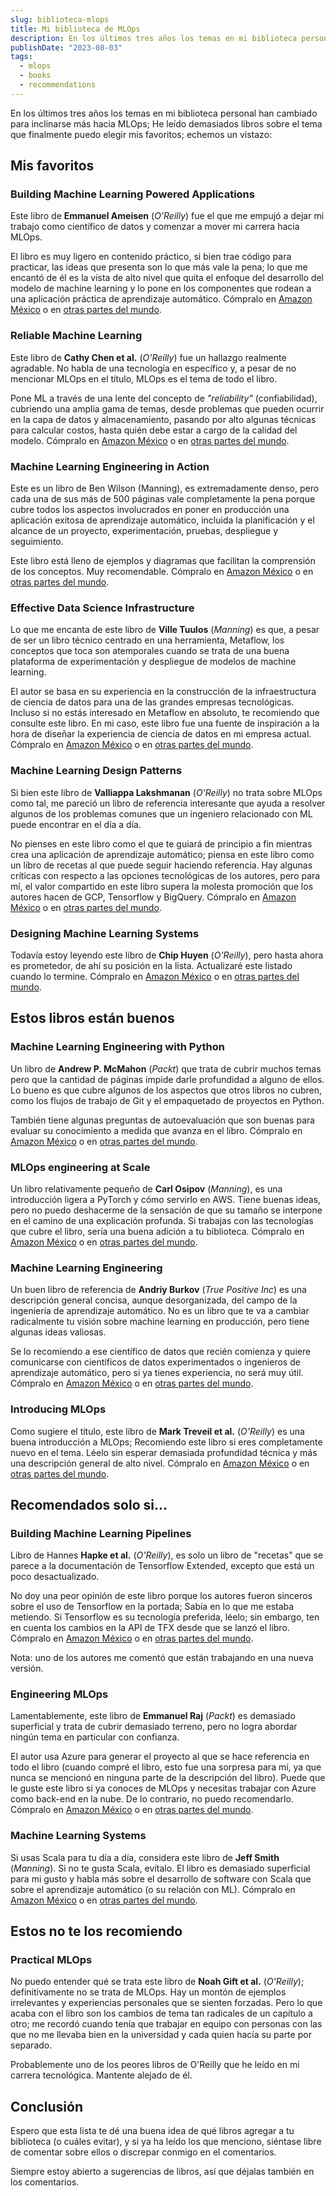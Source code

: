 ```yaml
---
slug: biblioteca-mlops
title: Mi biblioteca de MLOps
description: En los últimos tres años los temas en mi biblioteca personal han cambiado para inclinarse más hacia MLOps, aquí te dejo mis favoritos.
publishDate: "2023-08-03"
tags:
  - mlops
  - books
  - recommendations
---
```


En los últimos tres años los temas en mi biblioteca personal han cambiado para inclinarse más hacia MLOps; He leído demasiados libros sobre el tema que finalmente puedo elegir mis favoritos; echemos un vistazo:

## Mis favoritos

### Building Machine Learning Powered Applications

Este libro de **Emmanuel Ameisen** (_O'Reilly_) fue el que me empujó a dejar mi trabajo como científico de datos y comenzar a mover mi carrera hacia MLOps.

El libro es muy ligero en contenido práctico, si bien trae código para practicar, las ideas que presenta son lo que más vale la pena; lo que me encantó de él es la vista de alto nivel que quita el enfoque del desarrollo del modelo de machine learning y lo pone en los componentes que rodean a una aplicación práctica de aprendizaje automático. Cómpralo en [Amazon México](https://www.amazon.com.mx/dp/149204511X?_encoding=UTF8&__mk_es_US=%EF%BF%BDM%EF%BF%BD%3F%EF%BF%BD%EF%BF%BD&crid=R4LSGTNBTBSM&keywords=Building+Machine+Learning+Powered+Applications&sprefix=building+machine+learning+powered+applications%2Caps%2C152&sr=8-1&linkCode=ll1&tag=thcgu02-20&linkId=435acbc7f941ab0058c6f1a3591cf363&language=es_MX&ref_=as_li_ss_tl) o en [otras partes del mundo](https://www.amazon.com/dp/149204511X?_encoding=UTF8&__mk_es_US=%EF%BF%BDM%EF%BF%BD%3F%EF%BF%BD%EF%BF%BD&crid=R4LSGTNBTBSM&keywords=Building+Machine+Learning+Powered+Applications&sprefix=building+machine+learning+powered+applications%2Caps%2C152&sr=8-1&linkCode=ll1&tag=antonioferegr-20&linkId=6d58b66c513c98cfab2649ad483a9ecb&language=en_US&ref_=as_li_ss_tl).

### Reliable Machine Learning

Este libro de **Cathy Chen et al.** (_O'Reilly_) fue un hallazgo realmente agradable. No habla de una tecnología en específico y, a pesar de no mencionar MLOps en el título, MLOps es el tema de todo el libro.

Pone ML a través de una lente del concepto de _"reliability"_ (confiabilidad), cubriendo una amplia gama de temas, desde problemas que pueden ocurrir en la capa de datos y almacenamiento, pasando por alto algunas técnicas para calcular costos, hasta quién debe estar a cargo de la calidad del modelo. Cómpralo en [Amazon México](https://www.amazon.com.mx/Reliable-Machine-Learning-Principles-Production/dp/1098106229?crid=1J5EEQLYRUJ3M&keywords=reliable+machine+learning&qid=1681674347&sprefix=reliable+machi%2Caps%2C199&sr=8-1&linkCode=ll1&tag=thcgu02-20&linkId=fafd0161ab76d1cd3fe9fdaafc39dfdd&language=es_MX&ref_=as_li_ss_tl) o en [otras partes del mundo](https://www.amazon.com/Reliable-Machine-Learning-Principles-Production/dp/1098106229?crid=1J5EEQLYRUJ3M&keywords=reliable+machine+learning&qid=1681674347&sprefix=reliable+machi%2Caps%2C199&sr=8-1&linkCode=ll1&tag=antonioferegr-20&linkId=cbeba4a1b88da28abf15f68b516e7d1e&language=en_US&ref_=as_li_ss_tl).

### Machine Learning Engineering in Action

Este es un libro de Ben Wilson (Manning), es extremadamente denso, pero cada una de sus más de 500 páginas vale completamente la pena porque cubre todos los aspectos involucrados en poner en producción una aplicación exitosa de aprendizaje automático, incluida la planificación y el alcance de un proyecto, experimentación, pruebas, despliegue y seguimiento.

Este libro está lleno de ejemplos y diagramas que facilitan la comprensión de los conceptos. Muy recomendable. Cómpralo en [Amazon México](https://www.amazon.com.mx/Machine-Learning-Engineering-Action-Wilson/dp/1617298719?__mk_es_MX=%C3%85M%C3%85%C5%BD%C3%95%C3%91&crid=48B1H38VVL8S&keywords=machine+learning+engineering+in+action&qid=1681674429&sprefix=machine+learning+engineering+in+action%2Caps%2C159&sr=8-1&linkCode=ll1&tag=thcgu02-20&linkId=4310d644852196e76d559d4d34a54937&language=es_MX&ref_=as_li_ss_tl) o en [otras partes del mundo](https://www.amazon.com/Machine-Learning-Engineering-Action-Wilson/dp/1617298719?crid=5G4NYTG9P1NU&keywords=machine+learning+engineering+in+action&qid=1681674417&sprefix=machine+learning+engineering+in+action%2Caps%2C159&sr=8-1&linkCode=ll1&tag=antonioferegr-20&linkId=76ec94703d7b5f746cf500d0760c577c&language=en_US&ref_=as_li_ss_tl).

### Effective Data Science Infrastructure

Lo que me encanta de este libro de **Ville Tuulos** (_Manning_) es que, a pesar de ser un libro técnico centrado en una herramienta, Metaflow, los conceptos que toca son atemporales cuando se trata de una buena plataforma de experimentación y despliegue de modelos de machine learning.

El autor se basa en su experiencia en la construcción de la infraestructura de ciencia de datos para una de las grandes empresas tecnológicas. Incluso si no estás interesado en Metaflow en absoluto, te recomiendo que consulte este libro. En mi caso, este libro fue una fuente de inspiración a la hora de diseñar la experiencia de ciencia de datos en mi empresa actual. Cómpralo en [Amazon México](https://www.amazon.com.mx/Effective-Data-Science-Infrastructure-Scientists/dp/1617299197?crid=3KQKCQFEQCUDD&keywords=effective+data+science+infrastructure&qid=1681674520&sprefix=effective+data+science%2Caps%2C166&sr=8-1&linkCode=ll1&tag=thcgu02-20&linkId=396d54f9046e4d9f4fb83250ef407228&language=es_MX&ref_=as_li_ss_tl) o en [otras partes del mundo](https://www.amazon.com/Effective-Data-Science-Infrastructure-scientists/dp/1617299197?crid=T0TOVY8JC84P&keywords=Effective+Data+science+infrastructure&qid=1681674507&sprefix=effective+data+science+infrastructure%2Caps%2C166&sr=8-1&linkCode=ll1&tag=antonioferegr-20&linkId=822cf85711c5f2635f811b8923de6389&language=en_US&ref_=as_li_ss_tl).

### Machine Learning Design Patterns

Si bien este libro de **Valliappa Lakshmanan** (_O'Reilly_) no trata sobre MLOps como tal, me pareció un libro de referencia interesante que ayuda a resolver algunos de los problemas comunes que un ingeniero relacionado con ML puede encontrar en el día a día.

No pienses en este libro como el que te guiará de principio a fin mientras crea una aplicación de aprendizaje automático; piensa en este libro como un libro de recetas al que puede seguir haciendo referencia. Hay algunas críticas con respecto a las opciones tecnológicas de los autores, pero para mí, el valor compartido en este libro supera la molesta promoción que los autores hacen de GCP, Tensorflow y BigQuery. Cómpralo en [Amazon México](https://www.amazon.com.mx/Machine-Learning-Design-Patterns-Preparation/dp/1098115783?__mk_es_MX=%C3%85M%C3%85%C5%BD%C3%95%C3%91&crid=11YVZVTSO4YPM&keywords=machine+learning+design+patterns&qid=1681674617&sprefix=machine+learning+design+patterns%2Caps%2C162&sr=8-1&linkCode=ll1&tag=thcgu02-20&linkId=07b55146997aaa7a6455d1a5de3bd745&language=es_MX&ref_=as_li_ss_tl) o en [otras partes del mundo](https://www.amazon.com/Machine-Learning-Design-Patterns-Preparation/dp/1098115783?crid=YNXGEL5W45WM&keywords=machine+learning+design+patterns&qid=1681674596&sprefix=machine+learning+design+patterns%2Caps%2C160&sr=8-1&linkCode=ll1&tag=antonioferegr-20&linkId=b1530679b48d76b6bc02a5fe6cffc1fe&language=en_US&ref_=as_li_ss_tl).

### Designing Machine Learning Systems

Todavía estoy leyendo este libro de **Chip Huyen** (_O'Reilly_), pero hasta ahora es prometedor, de ahí su posición en la lista. Actualizaré este listado cuando lo termine. Cómpralo en [Amazon México](https://www.amazon.com.mx/Designing-Machine-Learning-Systems-Production-Ready/dp/1098107969?pd_rd_w=kHEFY&content-id=amzn1.sym.073f9082-4467-4f70-939c-f1e02d32ade1&pf_rd_p=073f9082-4467-4f70-939c-f1e02d32ade1&pf_rd_r=YDKHMKV9Q5KXT7XMZJ4J&pd_rd_wg=rytW0&pd_rd_r=861328fd-21a8-491e-8643-62226915eabb&pd_rd_i=1098107969&psc=1&linkCode=ll1&tag=thcgu02-20&linkId=421503f01f3ac13c6bcdf09c97d398a1&language=es_MX&ref_=as_li_ss_tl) o en [otras partes del mundo](https://www.amazon.com/Designing-Machine-Learning-Systems-Production-Ready/dp/1098107969?content-id=amzn1.sym.f6adc278-60fd-4516-8b02-0dbae28f44f1%3Aamzn1.sym.f6adc278-60fd-4516-8b02-0dbae28f44f1&crid=YNXGEL5W45WM&cv_ct_cx=machine+learning+design+patterns&keywords=machine+learning+design+patterns&pd_rd_i=1098107969&pd_rd_r=650d784b-3b29-46f3-8876-c006cbf77890&pd_rd_w=Z22fL&pd_rd_wg=eoh2M&pf_rd_p=f6adc278-60fd-4516-8b02-0dbae28f44f1&pf_rd_r=S4QQPMFSQYV63DVQEZ3G&qid=1681674596&sbo=RZvfv%2F%2FHxDF%2BO5021pAnSA%3D%3D&sprefix=machine+learning+design+patterns%2Caps%2C160&sr=1-1-9e7645f9-2d19-4bff-863e-f6cdbe50f990&linkCode=ll1&tag=antonioferegr-20&linkId=7ad48552c07d050708697a6cdb6c902b&language=en_US&ref_=as_li_ss_tl).

## Estos libros están buenos

### Machine Learning Engineering with Python

Un libro de **Andrew P. McMahon** (_Packt_) que trata de cubrir muchos temas pero que la cantidad de páginas impide darle profundidad a alguno de ellos. Lo bueno es que cubre algunos de los aspectos que otros libros no cubren, como los flujos de trabajo de Git y el empaquetado de proyectos en Python.

También tiene algunas preguntas de autoevaluación que son buenas para evaluar su conocimiento a medida que avanza en el libro. Cómpralo en [Amazon México](https://www.amazon.com.mx/Machine-Learning-Engineering-Python-production/dp/1801079250?__mk_es_MX=%C3%85M%C3%85%C5%BD%C3%95%C3%91&crid=38ZOFT7JUDGIN&keywords=Machine+Learning+Engineering+with+Python&qid=1681674746&s=books&sprefix=machine+learning+engineering+with+python%2Cstripbooks%2C168&sr=1-1&linkCode=ll1&tag=thcgu02-20&linkId=9ca26a7f08086f920e8eddad49d0bcc7&language=es_MX&ref_=as_li_ss_tl) o en [otras partes del mundo](https://www.amazon.com/Machine-Learning-Engineering-Python-production/dp/1801079250?crid=2GRGU7LP9475S&keywords=Machine+Learning+Engineering+with+Python&qid=1681674739&s=books&sprefix=machine+learning+engineering+with+python%2Cstripbooks-intl-ship%2C170&sr=1-1&linkCode=ll1&tag=antonioferegr-20&linkId=606868ef969c919920198bfdc0a29142&language=en_US&ref_=as_li_ss_tl).

### MLOps engineering at Scale

Un libro relativamente pequeño de **Carl Osipov** (_Manning_), es una introducción ligera a PyTorch y cómo servirlo en AWS. Tiene buenas ideas, pero no puedo deshacerme de la sensación de que su tamaño se interpone en el camino de una explicación profunda. Si trabajas con las tecnologías que cubre el libro, sería una buena adición a tu biblioteca. Cómpralo en [Amazon México](https://www.amazon.com.mx/Cloud-Native-Machine-Learning-Deploying/dp/1617297763?__mk_es_MX=%C3%85M%C3%85%C5%BD%C3%95%C3%91&crid=3RFHJK8DG52SP&keywords=MLOps+engineering+at+Scale&qid=1681674808&s=books&sprefix=mlops+engineering+at+scale%2Cstripbooks%2C153&sr=1-1&linkCode=ll1&tag=thcgu02-20&linkId=987839bca1972d67c271ff15cded32cd&language=es_MX&ref_=as_li_ss_tl) o en [otras partes del mundo](https://www.amazon.com/Cloud-Native-Machine-Learning-Osipov/dp/1617297763?crid=2Q5RU2SE5JUFL&keywords=MLOps+engineering+at+Scale&qid=1681674797&s=books&sprefix=mlops+engineering+at+scale%2Cstripbooks-intl-ship%2C161&sr=1-1&linkCode=ll1&tag=antonioferegr-20&linkId=1333b3d7fefc8891b2b559a2de1042c6&language=en_US&ref_=as_li_ss_tl).

### Machine Learning Engineering

Un buen libro de referencia de **Andriy Burkov** (_True Positive Inc_) es una descripción general concisa, aunque desorganizada, del campo de la ingeniería de aprendizaje automático. No es un libro que te va a cambiar radicalmente tu visión sobre machine learning en producción, pero tiene algunas ideas valiosas.

Se lo recomiendo a ese científico de datos que recién comienza y quiere comunicarse con científicos de datos experimentados o ingenieros de aprendizaje automático, pero si ya tienes experiencia, no será muy útil. Cómpralo en [Amazon México](https://www.amazon.com.mx/Machine-Learning-Engineering-Andriy-Burkov/dp/1777005469?__mk_es_MX=%C3%85M%C3%85%C5%BD%C3%95%C3%91&crid=15ZCNWUD2WY5S&keywords=Machine+Learning+Engineering&qid=1681674904&s=books&sprefix=machine+learning+engineering%2Cstripbooks%2C198&sr=1-7&linkCode=ll1&tag=thcgu02-20&linkId=29ba72ff6b47896baf0036f1aaff3748&language=es_MX&ref_=as_li_ss_tl) o en [otras partes del mundo](https://www.amazon.com/Machine-Learning-Engineering-Andriy-Burkov/dp/1999579577?crid=21V2219Q6OHYZ&keywords=Machine+Learning+Engineering&qid=1681674898&s=books&sprefix=machine+learning+engineering%2Cstripbooks-intl-ship%2C144&sr=1-2&linkCode=ll1&tag=antonioferegr-20&linkId=68d41d9f991f87d50c5b80e0f241e93d&language=en_US&ref_=as_li_ss_tl).

### Introducing MLOps

Como sugiere el título, este libro de **Mark Treveil et al.** (_O'Reilly_) es una buena introducción a MLOps; Recomiendo este libro si eres completamente nuevo en el tema. Léelo sin esperar demasiada profundidad técnica y más una descripción general de alto nivel. Cómpralo en [Amazon México](https://www.amazon.com.mx/Introducing-Mlops-Machine-Learning-Enterprise/dp/1492083291?__mk_es_MX=%C3%85M%C3%85%C5%BD%C3%95%C3%91&crid=26H6ZKLCV3ASA&keywords=Introducing+MLOps&qid=1681674951&s=books&sprefix=introducing+mlops%2Cstripbooks%2C201&sr=1-1&linkCode=ll1&tag=thcgu02-20&linkId=77dfa092aa19049ef1fd3456b70ba783&language=es_MX&ref_=as_li_ss_tl) o en [otras partes del mundo](https://www.amazon.com/Introducing-MLOps-Machine-Learning-Enterprise/dp/1492083291?crid=1I45VNS1A8E31&keywords=Introducing+MLOps&qid=1681674947&s=books&sprefix=introducing+mlops%2Cstripbooks-intl-ship%2C162&sr=1-1&linkCode=ll1&tag=antonioferegr-20&linkId=1a0b50ceff25858fa6a12adeab68309b&language=en_US&ref_=as_li_ss_tl).

## Recomendados solo si...

### Building Machine Learning Pipelines

Libro de Hannes **Hapke et al.** (_O'Reilly_), es solo un libro de "recetas" que se parece a la documentación de Tensorflow Extended, excepto que está un poco desactualizado.

No doy una peor opinión de este libro porque los autores fueron sinceros sobre el uso de Tensorflow en la portada; Sabía en lo que me estaba metiendo. Si Tensorflow es su tecnología preferida, léelo; sin embargo, ten en cuenta los cambios en la API de TFX desde que se lanzó el libro. Cómpralo en [Amazon México](https://www.amazon.com.mx/Building-Machine-Learning-Pipelines-Automating/dp/1492053198?__mk_es_MX=%C3%85M%C3%85%C5%BD%C3%95%C3%91&crid=35T8OC7EH7U6N&keywords=Building+Machine+Learning+Pipelines&qid=1681675423&s=books&sprefix=building+machine+learning+pipelines%2Cstripbooks%2C270&sr=1-1&linkCode=ll1&tag=thcgu02-20&linkId=eea864b09fd14e0a9a9ba8eda79c07f1&language=es_MX&ref_=as_li_ss_tl) o en [otras partes del mundo](https://www.amazon.com/Building-Machine-Learning-Pipelines-Automating/dp/1492053198?crid=1DEI7X8MVOLOD&keywords=Building+Machine+Learning+Pipelines&qid=1681675419&s=books&sprefix=building+machine+learning+pipelines%2Cstripbooks-intl-ship%2C270&sr=1-1&linkCode=ll1&tag=antonioferegr-20&linkId=032342592ef3c2703815f09c7c4e1bc2&language=en_US&ref_=as_li_ss_tl).

Nota: uno de los autores me comentó que están trabajando en una nueva versión.

### Engineering MLOps

Lamentablemente, este libro de **Emmanuel Raj** (_Packt_) es demasiado superficial y trata de cubrir demasiado terreno, pero no logra abordar ningún tema en particular con confianza.

El autor usa Azure para generar el proyecto al que se hace referencia en todo el libro (cuando compré el libro, esto fue una sorpresa para mí, ya que nunca se mencionó en ninguna parte de la descripción del libro). Puede que le guste este libro si ya conoces de MLOps y necesitas trabajar con Azure como back-end en la nube. De lo contrario, no puedo recomendarlo. Cómpralo en [Amazon México](https://www.amazon.com.mx/Engineering-MLOps-Rapidly-production-ready-learning/dp/1800562888?__mk_es_MX=%C3%85M%C3%85%C5%BD%C3%95%C3%91&crid=290MP13L07VTQ&keywords=Engineering+MLOps&qid=1681675518&s=books&sprefix=engineering+mlops%2Cstripbooks%2C161&sr=1-2&linkCode=ll1&tag=thcgu02-20&linkId=0fb2998b3ec2656521097c0199eb699e&language=es_MX&ref_=as_li_ss_tl) o en [otras partes del mundo](https://www.amazon.com/Engineering-MLOps-Rapidly-production-ready-learning/dp/1800562888?crid=ESOKMXXN12TU&keywords=Engineering+MLOps&qid=1681675514&s=books&sprefix=engineering+mlops%2Cstripbooks-intl-ship%2C209&sr=1-1&linkCode=ll1&tag=antonioferegr-20&linkId=52d5a56870081dbb2ab015c7eb3d3fc5&language=en_US&ref_=as_li_ss_tl).

### Machine Learning Systems

Si usas Scala para tu día a día, considera este libro de **Jeff Smith** (_Manning_). Si no te gusta Scala, evítalo. El libro es demasiado superficial para mi gusto y habla más sobre el desarrollo de software con Scala que sobre el aprendizaje automático (o su relación con ML). Cómpralo en [Amazon México](https://www.amazon.com.mx/Engineering-MLOps-Rapidly-production-ready-learning/dp/1800562888?__mk_es_MX=%C3%85M%C3%85%C5%BD%C3%95%C3%91&crid=290MP13L07VTQ&keywords=Engineering+MLOps&qid=1681675518&s=books&sprefix=engineering+mlops%2Cstripbooks%2C161&sr=1-2&linkCode=ll1&tag=thcgu02-20&linkId=0fb2998b3ec2656521097c0199eb699e&language=es_MX&ref_=as_li_ss_tl) o en [otras partes del mundo](https://www.amazon.com/Engineering-MLOps-Rapidly-production-ready-learning/dp/1800562888?crid=ESOKMXXN12TU&keywords=Engineering+MLOps&qid=1681675514&s=books&sprefix=engineering+mlops%2Cstripbooks-intl-ship%2C209&sr=1-1&linkCode=ll1&tag=antonioferegr-20&linkId=52d5a56870081dbb2ab015c7eb3d3fc5&language=en_US&ref_=as_li_ss_tl).

## Estos no te los recomiendo

### Practical MLOps

No puedo entender qué se trata este libro de **Noah Gift et al.** (_O'Reilly_); definitivamente no se trata de MLOps. Hay un montón de ejemplos irrelevantes y experiencias personales que se sienten forzadas. Pero lo que acaba con el libro son los cambios de tema tan radicales de un capítulo a otro; me recordó cuando tenía que trabajar en equipo con personas con las que no me llevaba bien en la universidad y cada quien hacía su parte por separado.

Probablemente uno de los peores libros de O'Reilly que he leído en mi carrera tecnológica. Mantente alejado de él.

## Conclusión

Espero que esta lista te dé una buena idea de qué libros agregar a tu biblioteca (o cuáles evitar), y si ya ha leído los que menciono, siéntase libre de comentar sobre ellos o discrepar conmigo en el comentarios.

Siempre estoy abierto a sugerencias de libros, así que déjalas también en los comentarios.
